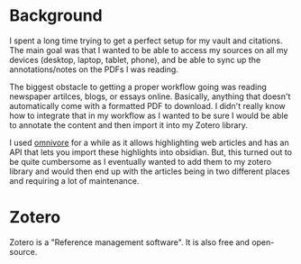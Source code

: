 # Background

I spent a long time trying to get a perfect setup for my vault and citations. The main goal was that I wanted to be able to access my sources on all my devices (desktop, laptop, tablet, phone), and be able to sync up the annotations/notes on the PDFs I was reading.

The biggest obstacle to getting a proper workflow going was reading newspaper artilces, blogs, or essays online. Basically, anything that doesn't automatically come with a formatted PDF to download. I didn't really know how to integrate that in my workflow as I wanted to be sure I would be able to annotate the content and then import it into my Zotero library.

I used [omnivore](https://omnivore.app/) for a while as it allows highlighting web articles and has an API that lets you import these highlights into obsidian. But, this turned out to be quite cumbersome as I eventually wanted to add them to my zotero library and would then end up with the articles being in two different places and requiring a lot of maintenance.

# Zotero

Zotero is a "Reference management software". It is also free and open-source.
